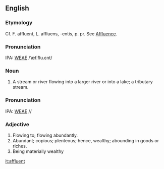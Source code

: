 ==English==
===Etymology===
Cf. F. affluent, L. affluens, -entis, p. pr.  See [[Affluence]].

===Pronunciation===
IPA: [[WEAE]] /ˈæf.flu.ɛnt/

===Noun===
#A stream or river flowing into a larger river or into a lake; a tributary stream.

===Pronunciation===
IPA: [[WEAE]] //

===Adjective===
# Flowing to; flowing abundantly.
# Abundant; copious; plenteous; hence, wealthy; abounding in goods or riches.
# Being materially wealthy
[[it:affluent]]